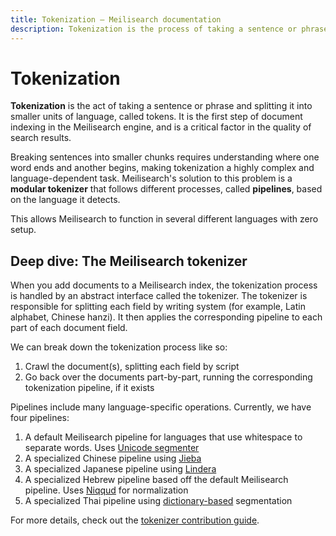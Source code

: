 ```yaml
---
title: Tokenization — Meilisearch documentation
description: Tokenization is the process of taking a sentence or phrase and splitting it into smaller units of language. It is a crucial procedure when indexing documents.
---
```


# Tokenization

**Tokenization** is the act of taking a sentence or phrase and splitting it into smaller units of language, called tokens. It is the first step of document indexing in the Meilisearch engine, and is a critical factor in the quality of search results.

Breaking sentences into smaller chunks requires understanding where one word ends and another begins, making tokenization a highly complex and language-dependent task. Meilisearch's solution to this problem is a **modular tokenizer** that follows different processes, called **pipelines**, based on the language it detects.

This allows Meilisearch to function in several different languages with zero setup.

## Deep dive: The Meilisearch tokenizer

When you add documents to a Meilisearch index, the tokenization process is handled by an abstract interface called the tokenizer. The tokenizer is responsible for splitting each field by writing system (for example, Latin alphabet, Chinese hanzi). It then applies the corresponding pipeline to each part of each document field.

We can break down the tokenization process like so:

1. Crawl the document(s), splitting each field by script
2. Go back over the documents part-by-part, running the corresponding tokenization pipeline, if it exists

Pipelines include many language-specific operations. Currently, we have four pipelines:

1. A default Meilisearch pipeline for languages that use whitespace to separate words. Uses [Unicode segmenter](https://github.com/unicode-rs/unicode-segmentation)
2. A specialized Chinese pipeline using [Jieba](https://github.com/messense/jieba-rs)
3. A specialized Japanese pipeline using [Lindera](https://github.com/lindera-morphology/lindera)
4. A specialized Hebrew pipeline based off the default Meilisearch pipeline. Uses [Niqqud](https://docs.rs/niqqud/latest/niqqud/) for normalization
5. A specialized Thai pipeline using [dictionary-based](https://github.com/PyThaiNLP/nlpo3) segmentation

For more details, check out the [tokenizer contribution guide](https://github.com/meilisearch/charabia/blob/main/CONTRIBUTING.md).
